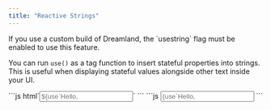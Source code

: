 ```yaml
---
title: "Reactive Strings"
---
```



<Aside>
  If you use a custom build of Dreamland, the `usestring` flag must be enabled to use this feature.
</Aside>

You can run `use()` as a tag function to insert stateful properties into strings. This is useful when displaying stateful values alongside other text inside your UI.


<Tabs syncKey="language">
  <TabItem label="JavaScript" icon="seti:javascript">
```js
html`<input placeholder=${use`Hello, ${this.name}!`} />`
```
  </TabItem>
  <TabItem label="JSX" icon="seti:react">
```js
<input placeholder={use`Hello, ${this.name}!`} />
```
  </TabItem>
</Tabs>